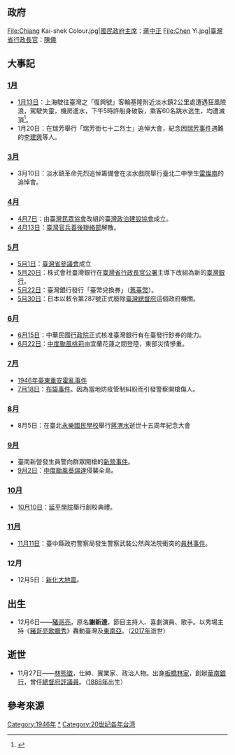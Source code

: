 {{TaiwanYearTOC|1946}}
{{C20YearInTopic|1946年}}

==政府==
<gallery>
File:Chiang Kai-shek Colour.jpg|[[國民政府主席|國民政府主席]]：[[蔣中正|蔣中正]]
File:Chen Yi.jpg|[[臺灣省行政長官|臺灣省行政長官]]：[[陳儀|陳儀]]
</gallery>
== 大事記 ==
=== [[1月|1月]] ===
*[[1月13日|1月13日]]：上海駛往臺灣之「復興號」客輪基隆附近淡水鎮2公里處遭遇狂風險浪，駕駛失靈，機房進水，下午5時許船身破裂，乘客60名跳水逃生，均遭滅頂<ref name="民" >{{cite book |editors=[[李新_(1918年)|李新]]總主編，中國社會科學院近代史研究所中華民國史研究室，韓信夫、姜克夫主編 |title=《中華民國史大事記》 |location=北京 |publisher=[[中華書局|中華書局]] |year=2011 |isbn=9787101079982}}</ref>{{rp|7955}}。
*1月20日：在瑞芳舉行「瑞芳街七十二烈士」追悼大會，紀念因[[瑞芳事件|瑞芳事件]]遇難的[[李建興|李建興]]等人{{r|陳}}。

=== [[3月|3月]] ===
*3月10日：淡水鎮革命先烈追悼籌備會在淡水戲院舉行臺北二中學生[[雷燦南|雷燦南]]的追悼會{{r|陳}}。

=== [[4月|4月]] ===
*[[4月7日|4月7日]]：由[[臺灣民眾協會|臺灣民眾協會]]改組的[[臺灣政治建設協會|臺灣政治建設協會]]成立{{r|建}}。
*[[4月13日|4月13日]]：[[臺灣官兵善後聯絡部|臺灣官兵善後聯絡部]]解散{{r|黃昭堂|page=272}}。

=== [[5月|5月]] ===
*[[5月1日|5月1日]]：[[臺灣省參議會|臺灣省參議會]]成立{{r|餐}}
*[[5月20日|5月20日]]：株式會社臺灣銀行在[[臺灣省行政長官公署|臺灣省行政長官公署]]主導下改組為新的[[臺灣銀行|臺灣銀行]]{{r|劉}}{{r|舊}}。
*[[5月22日|5月22日]]：臺灣銀行發行「臺幣兌換券」（[[舊臺幣|舊臺幣]]）{{r|劉}}{{r|舊}}。
*[[5月30日|5月30日]]：日本以敕令第287號正式廢除[[臺灣總督府|臺灣總督府]]這個政府機關{{r|黃昭堂|page=272}}。

=== [[6月|6月]] ===
*[[6月15日|6月15日]]：中華民國[[行政院|行政院]]正式核准臺灣銀行有在臺發行鈔券的能力{{r|劉}}。
*[[6月22日|6月22日]]：[[中度颱風桃莉|中度颱風桃莉]]由宜蘭花蓮之間登陸{{r|桃}}，東部災情慘重。
=== [[7月|7月]] ===
*[[1946年臺東重安霍亂事件|1946年臺東重安霍亂事件]]
*[[7月18日|7月18日]]：[[布袋事件|布袋事件]]。因為當地防疫管制糾紛而引發警察開槍傷人{{r|志}}{{rp|235}}。

=== [[8月|8月]] ===
*8月5日：在臺北[[臺北市大同區永樂國民小學|永樂國民學校]]舉行[[蔣渭水|蔣渭水]]逝世十五周年紀念大會{{r|陳}}

=== [[9月|9月]] ===
*臺南新營發生員警向群眾開槍的[[新營事件|新營事件]]{{r|許雪姬}}。
*[[9月2日|9月2日]]：[[中度颱風葵瑞達|中度颱風葵瑞達]]侵襲全島{{r|葵}}。

=== [[10月|10月]] ===
*[[10月10日|10月10日]]：[[臺北市私立延平高級中學|延平學院]]舉行創校典禮。{{r|延}}

=== [[11月|11月]] ===
*[[11月11日|11月11日]]：臺中縣政府警察局發生警察武裝公然與法院衝突的[[員林事件|員林事件]]{{r|員}}。

=== 12月 ===
*12月5日：[[新化大地震|新化大地震]]{{r|新}}。

== 出生 ==
* 12月6日——[[豬哥亮|豬哥亮]]，原名'''謝新達'''，節目主持人、喜劇演員、歌手。以秀場主持《[[豬哥亮歌廳秀|豬哥亮歌廳秀]]》轟動臺灣及[[東南亞|東南亞]]。（[[2017年臺灣|2017年]]逝世）

== 逝世 ==
* 11月27日——[[林熊徵|林熊徵]]，仕紳、實業家、政治人物。出身[[板橋林家|板橋林家]]，創辦[[華南銀行|華南銀行]]，曾任[[臺灣總督府評議會|總督府評議員]]。（[[1888年臺灣|1888年]]出生）

== 參考來源 ==
{{reflist|refs=
<ref name="劉">{{cite journal|author=劉政杰 |title=〈舊臺幣的故事〉|journal=《臺灣文獻別冊》3 |date=2002-12-31 |publisher=國史館臺灣文獻館 |pages=60─64頁}}</ref>
<ref name="桃">[http://photino.cwb.gov.tw/tyweb/tyfnweb/htm/1946b179.htm 1946 DOLLY 桃莉 颱風] {{Wayback|url=http://photino.cwb.gov.tw/tyweb/tyfnweb/htm/1946b179.htm |date=20131015225930 }}，中央氣象局</ref>
<ref name="葵">[http://photino.cwb.gov.tw/tyweb/tyfnweb/htm/1946b182.htm 1946 QUERIDA 葵瑞達 颱風] {{Wayback|url=http://photino.cwb.gov.tw/tyweb/tyfnweb/htm/1946b182.htm |date=20131015230032 }}，中央氣象局</ref>
<ref name="許雪姬">{{Cite book | author = 許雪姬 | title = 《臺灣歷史辭典》 | location = 台北 | publisher = 遠流出版事業股份有限公司 | date = 2004-05-18 | ISBN = 9789570174298 }} </ref>
<ref name="員">{{cite journal|author=吳俊瑩  |title=〈由「員林事件」 看戰後初期臺灣法治的崩壞〉|journal=《國史館館刊》|date=2013-09 |publisher=國史館 |pages=81─122頁}}</ref>
<ref name="新">[[:新化大地震|1946年新化地震]]</ref>
<ref name="餐">[http://www.tpa.gov.tw/big5/Content/Content.asp?cid=12 歷史沿革] {{Wayback|url=http://www.tpa.gov.tw/big5/Content/Content.asp?cid=12 |date=20140715102931 }}，台灣省諮議會</ref>
<ref name="延">[http://www.yphs.tp.edu.tw/introduce/history/p02.asp 沿革] {{Wayback|url=http://www.yphs.tp.edu.tw/introduce/history/p02.asp |date=20201125023049 }}，延平中學</ref>
<ref name="建">{{cite news  |title = <熱血熱情而發足，台灣政治建設協會成立>|publisher =《民報》|date =1946-04-08 |pages =第二版}}</ref>
<ref name="舊">{{cite journal|url=http://www.th.gov.tw/epaper/view2.php?ID=127&AID=1823|author=|title=〈舊臺幣〉|journal=《臺灣文獻館電子報》|issue=127期|date=2014-10-31|publisher=國史館臺灣文獻館|accessdate=2015-01-09|deadurl=yes|archiveurl=https://archive.is/20150109105506/http://www.th.gov.tw/epaper/view2.php?ID=127&AID=1823|archivedate=2015-01-09}}</ref>
<ref name="黃昭堂">{{cite book|author=[[黃昭堂|黃昭堂]] 著、黃英哲 譯 |title=《台灣總督府》 |publisher=前衛 |date=2013-07 |edition=二版 |isbn=978-957-801-711-5}}</ref>
<ref name="陳">{{cite journal|author= [[陳翠蓮|陳翠蓮]] |title=〈臺灣戰後初期的「歷史清算」（1945─1947）〉 |journal=《臺大歷史學報》 |issue=第58期 |publisher=國立臺灣大學歷史學系 |date=2016-12 }}</ref>
<ref name="志">{{cite book|author=楊弘任|title=嘉義縣志．卷五，社會志|date=2009-12|publisher=嘉義縣政府|location=[[臺北市|臺北市]]|isbn=9789860208054}}嘉義縣志．卷五，社會志</ref>
}}
{{各年台灣}}

[[Category:1946年|Category:1946年]]
[[Category:1946年台湾|*]]
[[Category:20世纪各年台湾|Category:20世纪各年台湾]]